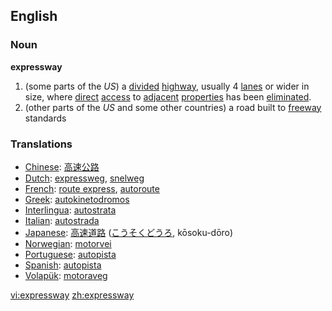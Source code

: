 ==English==
===Noun===
'''expressway'''
#(some parts of the ''US'') a [[divide]]d [[highway]], usually 4 [[lane]]s or wider in size, where [[direct]] [[access]] to [[adjacent]] [[properties]] has been [[eliminated]].
#(other parts of the ''US'' and some other countries) a road built to [[freeway]] standards
{{wikipedia}}

=== Translations ===
*[[Chinese]]: [[高速公路]]
*[[Dutch]]: [[expressweg]], [[snelweg]]
*[[French]]: [[route express]], [[autoroute]]
*[[Greek]]: [[autokinetodromos]]
*[[Interlingua]]: [[autostrata]]
*[[Italian]]: [[autostrada]]
*[[Japanese]]: [[高速道路]] ([[こうそくどうろ]], kōsoku-dōro)
*[[Norwegian]]: [[motorvei]]
*[[Portuguese]]: [[autopista]]
*[[Spanish]]: [[autopista]]
*[[Volapük]]: [[motoraveg]]

[[vi:expressway]]
[[zh:expressway]]